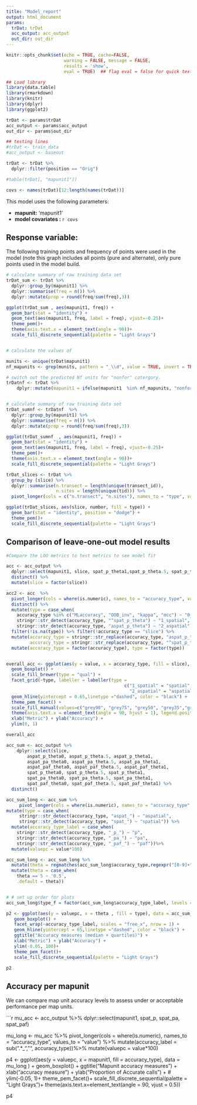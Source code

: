 ```yaml
---
title: "Model_report"
output: html_document
params:
  trDat: trDat
  acc_output: acc_output
  out_dir: out_dir
---
```


```r
knitr::opts_chunk$set(echo = TRUE, cache=FALSE,
                      warning = FALSE, message = FALSE,
                      results = 'show',
                      eval = TRUE)  ## flag eval = false for quick text edits

```


```r

## Load library
library(data.table)
library(rmarkdown)
library(knitr)
library(dplyr)
library(ggplot2)

trDat <- params$trDat
acc_output <- params$acc_output
out_dir <- params$out_dir

## testing lines
#trDat <- train_data
#acc_output <- baseout


```


```r
trDat <- trDat %>% 
  dplyr::filter(position == "Orig")

#table(trDat[, "mapunit1"])

covs <- names(trDat)[12:length(names(trDat))]

```


This model uses the following parameters: 

* **mapunit:** 'mapunit1'
* **model covariates : ** `r covs`


## Response variable: 

The following training points and frequency of points were used in the model (note this graph includes all points (pure and alternate), only pure points used in the model build.

```r

# calculate summary of raw training data set
trDat_sum <- trDat %>%
  dplyr::group_by(mapunit1) %>%
  dplyr::summarise(freq = n()) %>%
  dplyr::mutate(prop = round(freq/sum(freq),3))

ggplot(trDat_sum , aes(mapunit1, freq)) +
  geom_bar(stat = "identity") +
  geom_text(aes(mapunit1, freq, label = freq), vjust=-0.25)+
  theme_pem()+
  theme(axis.text.x = element_text(angle = 90))+
  scale_fill_discrete_sequential(palette = "Light Grays")


# calculate the values of 

munits <- unique(trDat$mapunit1)
nf_mapunits <- grep(munits, pattern = "_\\d", value = TRUE, invert = TRUE)

# switch out the predicted Nf units for "nonfor" catergory.
trDatnf <- trDat %>%
    dplyr::mutate(mapunit1 = ifelse(mapunit1  %in% nf_mapunits, "nonfor", mapunit1 ))


# calculate summary of raw training data set
trDat_sumnf <- trDatnf  %>%
  dplyr::group_by(mapunit1) %>%
  dplyr::summarise(freq = n()) %>%
  dplyr::mutate(prop = round(freq/sum(freq),3))

ggplot(trDat_sumnf  , aes(mapunit1, freq)) +
  geom_bar(stat = "identity") +
  geom_text(aes(mapunit1, freq, label = freq), vjust=-0.25)+
  theme_pem()+
  theme(axis.text.x = element_text(angle = 90))+
  scale_fill_discrete_sequential(palette = "Light Grays")

trDat_slices <- trDat %>%
  group_by (slice) %>%
  dplyr::summarise(n.transect = length(unique(transect_id)),
                   n.sites = length(unique(tid))) %>% 
  pivot_longer(cols = c("n.transect", "n.sites"), names_to = "type", values_to = "number")

ggplot(trDat_slices, aes(slice, number, fill = type)) +
  geom_bar(stat = "identity", position = "dodge") + 
  theme_pem()+
  scale_fill_discrete_sequential(palette = "Light Grays")

```


## Comparison of leave-one-out model results

```r

#Compare the LOO metrics to test metrics to see model fit 

acc <- acc_output %>%    
  dplyr::select(mapunit1, slice, spat_p_theta1,spat_p_theta.5, spat_p_theta0,      aspat_p_theta1,aspat_p_theta.5, aspat_p_theta0 ) %>%
  distinct() %>% 
  mutate(slice = factor(slice))

acc2 <- acc  %>%
  pivot_longer(cols = where(is.numeric), names_to = "accuracy_type", values_to = "value") %>%
  distinct() %>%
  mutate(type = case_when(
    accuracy_type %in% c("MLaccuracy", "OOB_inv", "kappa", "mcc") ~ "0_machine",
    stringr::str_detect(accuracy_type, "^spat_p_theta") ~ "1_spatial",
    stringr::str_detect(accuracy_type, "aspat_p_theta") ~ "2_aspatial")) %>%
  filter(!is.na(type)) %>% filter(!accuracy_type == "slice") %>%
  mutate(accuracy_type = stringr::str_replace(accuracy_type, "aspat_p_theta_", "\u0398 "),
         accuracy_type = stringr::str_replace(accuracy_type, "^spat_p_theta_", "\u0398 ")) %>%
  mutate(accuracy_type = factor(accuracy_type), type = factor(type))


overall_acc <- ggplot(aes(y = value, x = accuracy_type, fill = slice), data = acc2 ) + 
  geom_boxplot() +
  scale_fill_brewer(type = "qual") +
  facet_grid(~type, labeller = labeller(type = 
                                             c("1_spatial" = "spatial",
                                               "2_aspatial" = "aspatial")), scales = "free_x")+
  geom_hline(yintercept = 0.65,linetype ="dashed", color = "black") + 
  theme_pem_facet() +
  scale_fill_manual(values=c("grey90", "grey75", "grey50", "grey35","grey10"))+
  theme(axis.text.x = element_text(angle = 90, hjust = 1), legend.position="none") +
  xlab("Metric") + ylab("Accuracy") + 
  ylim(0, 1)

overall_acc
```


```r

acc_sum <- acc_output %>%
    dplyr::select(slice,
        aspat_p_theta0, aspat_p_theta.5, aspat_p_theta1,
        aspat_pa_theta0, aspat_pa_theta.5, aspat_pa_theta1,
        aspat_paf_theta0, aspat_paf_theta.5, aspat_paf_theta1,
        spat_p_theta0, spat_p_theta.5, spat_p_theta1,
        spat_pa_theta0, spat_pa_theta.5, spat_pa_theta1,
        spat_paf_theta0, spat_paf_theta.5, spat_paf_theta1) %>%
  distinct()

acc_sum_long <- acc_sum %>%
     pivot_longer(cols = where(is.numeric), names_to = "accuracy_type", values_to = "value") %>%
mutate(type = case_when(
     stringr::str_detect(accuracy_type, "aspat_") ~ "aspatial",
     stringr::str_detect(accuracy_type, "spat_") ~ "spatial")) %>%
  mutate(accuracy_type_label = case_when(
    stringr::str_detect(accuracy_type, "_p_") ~ "p",
    stringr::str_detect(accuracy_type, "_pa_") ~ "pa",
    stringr::str_detect(accuracy_type, "_paf_") ~ "paf"))%>%
  mutate(valuepc = value*100)

acc_sum_long <- acc_sum_long %>%
  mutate(theta = regmatches(acc_sum_long$accuracy_type,regexpr("[0-9]+",acc_sum_long$accuracy_type))) %>%
  mutate(theta = case_when(
    theta == 5 ~ '0.5', 
    .default = theta))


# # set up order for plots 
acc_sum_long$type_f = factor(acc_sum_long$accuracy_type_label, levels = c("p" ,"pa", "paf"))

p2 <- ggplot(aes(y = valuepc, x = theta , fill = type), data = acc_sum_long ) +
   geom_boxplot() +
   facet_wrap(~accuracy_type_label, scales = "free_x", nrow = 1) +
   geom_hline(yintercept = 65,linetype ="dashed", color = "black") +
   ggtitle("Accuracy measures (median + quartiles)") +
   xlab("Metric") + ylab("Accuracy") +
   ylim(-0.05, 100)+
   theme_pem_facet()+
   scale_fill_discrete_sequential(palette = "Light Grays")

p2

```


## Accuracy per mapunit

We can compare map unit accuracy levels to assess under or acceptable performance per map units. 

```r
mu_acc <- acc_output %>% 
  dplyr::select(mapunit1, spat_p, spat_pa, spat_paf)

mu_long <- mu_acc %>%
     pivot_longer(cols = where(is.numeric), names_to = "accuracy_type", values_to = "value") %>%
  mutate(accuracy_label = sub(".*_", "", accuracy_type))%>%
  mutate(valuepc = value*100)


p4 <- ggplot(aes(y = valuepc, x = mapunit1, fill = accuracy_type), data = mu_long ) + 
   geom_boxplot() +
   ggtitle("Mapunit accuracy measures ") + 
   xlab("accuracy measure") + ylab("Proportion of Accurate calls") +
  # ylim(-0.05, 1)+
   theme_pem_facet()+ 
   scale_fill_discrete_sequential(palette = "Light Grays")+
  theme(axis.text.x=element_text(angle = 90, vjust = 0.5))
  
p4

